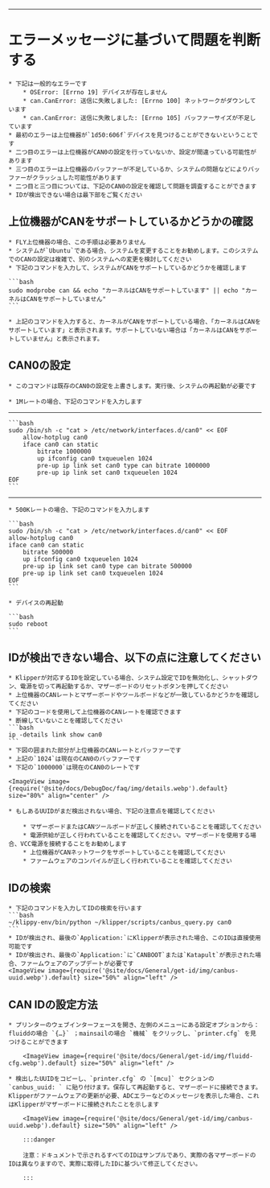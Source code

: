 ----

# エラーメッセージに基づいて問題を判断する

    * 下記は一般的なエラーです
        * OSError: [Errno 19] デバイスが存在しません
        * can.CanError: 送信に失敗しました: [Errno 100] ネットワークがダウンしています
        * can.CanError: 送信に失敗しました: [Errno 105] バッファーサイズが不足しています
    * 最初のエラーは上位機器が`1d50:606f`デバイスを見つけることができないということです
    * 二つ目のエラーは上位機器がCAN0の設定を行っていないか、設定が間違っている可能性があります
    * 三つ目のエラーは上位機器のバッファーが不足しているか、システムの問題などによりバッファーがクラッシュした可能性があります
    * 二つ目と三つ目については、下記のCAN0の設定を確認して問題を調査することができます
    * IDが検出できない場合は最下部をご覧ください

## 上位機器がCANをサポートしているかどうかの確認

    * FLY上位機器の場合、この手順は必要ありません
    * システムが`Ubuntu`である場合、システムを変更することをお勧めします。このシステムでのCANの設定は複雑で、別のシステムへの変更を検討してください
    * 下記のコマンドを入力して、システムがCANをサポートしているかどうかを確認します

    ```bash
    sudo modprobe can && echo "カーネルはCANをサポートしています" || echo "カーネルはCANをサポートしていません"
    ```

    * 上記のコマンドを入力すると、カーネルがCANをサポートしている場合、「カーネルはCANをサポートしています」と表示されます。サポートしていない場合は「カーネルはCANをサポートしていません」と表示されます。

## CAN0の設定

    * このコマンドは既存のCAN0の設定を上書きします。実行後、システムの再起動が必要です
    
    * 1Mレートの場合、下記のコマンドを入力します
----
    ```bash
    sudo /bin/sh -c "cat > /etc/network/interfaces.d/can0" << EOF
        allow-hotplug can0
        iface can0 can static
            bitrate 1000000
            up ifconfig can0 txqueuelen 1024
            pre-up ip link set can0 type can bitrate 1000000
            pre-up ip link set can0 txqueuelen 1024
    EOF
    ```
----
    * 500Kレートの場合、下記のコマンドを入力します

    ```bash
    sudo /bin/sh -c "cat > /etc/network/interfaces.d/can0" << EOF
    allow-hotplug can0
    iface can0 can static
        bitrate 500000
        up ifconfig can0 txqueuelen 1024
        pre-up ip link set can0 type can bitrate 500000
        pre-up ip link set can0 txqueuelen 1024
    EOF
    ```

    * デバイスの再起動

    ```bash
    sudo reboot
    ```


## IDが検出できない場合、以下の点に注意してください

    * Klipperが対応するIDを設定している場合、システム設定でIDを無効化し、シャットダウン、電源を切って再起動するか、マザーボードのリセットボタンを押してください
    * 上位機器のCANレートとマザーボードやツールボードなどが一致しているかどうかを確認してください
    * 下記のコードを使用して上位機器のCANレートを確認できます
    * 断線していないことを確認してください
    ```bash
    ip -details link show can0
    ```
    * 下図の囲まれた部分が上位機器のCANレートとバッファーです
    * 上記の`1024`は現在のCAN0のバッファーです
    * 下記の`1000000`は現在のCAN0のレートです

    <ImageView image={require('@site/docs/DebugDoc/faq/img/details.webp').default} size="80%" align="center" />

    * もしあるUUIDがまだ検出されない場合、下記の注意点を確認してください

        * マザーボードまたはCANツールボードが正しく接続されていることを確認してください
        * 電源供給が正しく行われていることを確認してください。マザーボードを使用する場合、VCC電源を接続することをお勧めします
        * 上位機器がCANネットワークをサポートしていることを確認してください
        * ファームウェアのコンパイルが正しく行われていることを確認してください
## IDの検索

    * 下記のコマンドを入力してIDの検索を行います
    ```bash
    ~/klippy-env/bin/python ~/klipper/scripts/canbus_query.py can0
    ```
    * IDが検出され、最後の`Application:`にKlipperが表示された場合、このIDは直接使用可能です
    * IDが検出され、最後の`Application:`に`CANBOOT`または`Katapult`が表示された場合、ファームウェアのアップデートが必要です
    <ImageView image={require('@site/docs/General/get-id/img/canbus-uuid.webp').default} size="50%" align="left" />


## CAN IDの設定方法

    * プリンターのウェブインターフェースを開き、左側のメニューにある設定オプションから：fluiddの場合 `{…}` ；mainsailの場合 `機械` をクリックし、`printer.cfg` を見つけることができます

        <ImageView image={require('@site/docs/General/get-id/img/fluidd-cfg.webp').default} size="50%" align="left" />

    * 検出したUUIDをコピーし、`printer.cfg` の `[mcu]` セクションの `canbus_uuid: ` に貼り付けます。保存して再起動すると、マザーボードに接続できます。Klipperがファームウェアの更新が必要、ADCエラーなどのメッセージを表示した場合、これはKlipperがマザーボードに接続されたことを示します

        <ImageView image={require('@site/docs/General/get-id/img/canbus-uuid.webp').default} size="50%" align="left" />

        :::danger

        注意：ドキュメントで示されるすべてのIDはサンプルであり、実際の各マザーボードのIDは異なりますので、実際に取得したIDに基づいて修正してください。

        :::